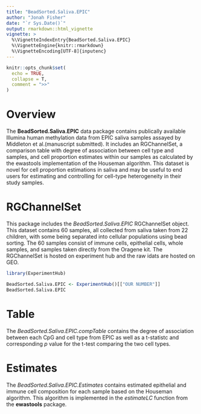 ```yaml
---
title: "BeadSorted.Saliva.EPIC"
author: "Jonah Fisher"
date: "`r Sys.Date()`"
output: rmarkdown::html_vignette
vignette: >
  %\VignetteIndexEntry{BeadSorted.Saliva.EPIC}
  %\VignetteEngine{knitr::rmarkdown}
  %\VignetteEncoding[UTF-8]{inputenc}
---
```


```r
knitr::opts_chunk$set(
  echo = TRUE,
  collapse = T,
  comment = ">>"
)
```

# Overview
The **BeadSorted.Saliva.EPIC** data package contains publically available Illumina human methylation data from EPIC saliva samples assayed by Middleton et al.(manuscript submitted). It includes an RGChannelSet, a comparison table with degree of association between cell type and samples, and cell proportion estimates within our samples as calculated by the ewastools implementation of the Houseman algorithm. This dataset is novel for cell proportion estimations in saliva and may be useful to end users for estimating and controlling for cell-type heterogeneity in their study samples.

# RGChannelSet
This package includes the *BeadSorted.Saliva.EPIC* RGChannelSet object. This dataset contains 60 samples, all collected from saliva taken from 22 children, with some being separated into cellular populations using bead sorting. The 60 samples consist of immune cells, epithelial cells, whole samples, and samples taken directly from the Oragene kit. The RGChannelSet is hosted on experiment hub and the raw idats are hosted on GEO.

```r
library(ExperimentHub)

BeadSorted.Saliva.EPIC <- ExperimentHub()[["OUR NUMBER"]]
BeadSorted.Saliva.EPIC
```


# Table
The *BeadSorted.Saliva.EPIC.compTable* contains the degree of association between each CpG and cell type from EPIC as well as a t-statistc and corresponding *p* value for the t-test comparing the two cell types.

# Estimates
The *BeadSorted.Saliva.EPIC.Estimates* contains estimated epithelial and immune cell composition for each sample based on the Houseman algorithm. This algorithm is implemented in the *estimateLC* function from the **ewastools** package. 






